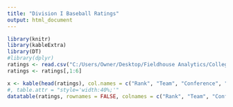 ```yaml
---
title: "Division I Baseball Ratings"
output: html_document
---
```


```r
library(knitr)
library(kableExtra)
library(DT)
#library(dplyr)
ratings <- read.csv("C:/Users/Owner/Desktop/Fieldhouse Analytics/College Baseball/2022 Current Ratings - D-I.csv")
ratings <- ratings[,1:6]

x <- kable(head(ratings), col.names = c("Rank", "Team", "Conference", "Rating", "Won", "Lost"), align = "clcccc", digits = 2, row.names = FALSE) %>% kable_styling(bootstrap_options = c("striped", "condensed"), fixed_thead = T)
#, table.attr = "style='width:40%;'"
datatable(ratings, rownames = FALSE, colnames = c("Rank", "Team", "Conference", "Rating", "Won", "Lost"), class = "cell-border stripe", options = list(columnDefs = list(list(className = "dt-center", targets = c(0,2:5))), pageLength = 301)) %>% formatRound("CurrentRating", digits = 2)
```
